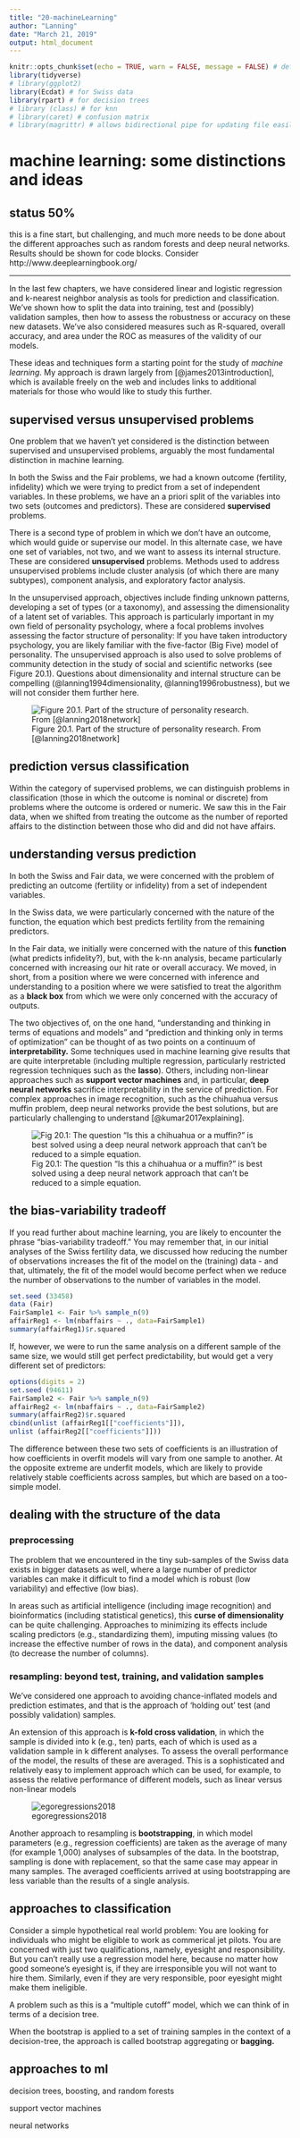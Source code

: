 ```yaml
---
title: "20-machineLearning"
author: "Lanning"
date: "March 21, 2019"
output: html_document
---
```


```r
knitr::opts_chunk$set(echo = TRUE, warn = FALSE, message = FALSE) # defaults for all chunks after this one
library(tidyverse)
# library(ggplot2)
library(Ecdat) # for Swiss data
library(rpart) # for decision trees
# library (class) # for knn
# library(caret) # confusion matrix
# library(magrittr) # allows bidirectional pipe for updating file easily %<>% 
```

# machine learning: some distinctions and ideas

## status 50%  {-}

this is a fine start, but challenging, and much more needs to be done about the different approaches such as random forests and deep neural networks.  Results should be shown for code blocks. Consider http://www.deeplearningbook.org/



---

In the last few chapters, we have considered linear and logistic regression and k-nearest neighbor analysis as tools for prediction and classification. We've shown how to split the data into training, test and (possibly) validation samples, then how to assess the robustness or accuracy on these new datasets.  We've also considered measures such as R-squared, overall accuracy, and area under the ROC as measures of the validity of our models.

These ideas and techniques form a starting point for the study of *machine learning*. My approach is drawn largely from [@james2013introduction], which is available freely on the web and includes links to additional materials for those who would like to study this further.

## supervised versus unsupervised problems

One problem that we haven't yet considered is the distinction between supervised and unsupervised problems, arguably the most fundamental distinction in machine learning.

In both the Swiss and the Fair problems, we had a known outcome (fertility, infidelity) which we were trying to predict from a set of independent variables.  In these problems, we have an a priori split of the variables into two sets (outcomes and predictors). These are considered **supervised** problems.

There is a second type of problem in which we don't have an outcome, which would guide or supervise our model. In this alternate case, we have one set of variables, not two, and we want to assess its internal structure.  These are considered **unsupervised** problems. Methods used to address unsupervised problems include cluster analysis (of which there are many subtypes), component analysis, and exploratory factor analysis.  

In the unsupervised approach, objectives include finding unknown patterns, developing a set of types (or a taxonomy), and assessing the dimensionality of a latent set of variables. This approach is particularly important in my own field of personality psychology, where a focal problems involves assessing the factor structure of personality: If you have taken introductory psychology, you are likely familiar with the five-factor (Big Five) model of personality.  The unsupervised approach is also used to solve problems of community detection in the study of social and scientific networks (see Figure 20.1). Questions about dimensionality and internal structure can be compelling (@lanning1994dimensionality, @lanning1996robustness), but we will not consider them further here.

![Figure 20.1. Part of the structure of personality research. From [@lanning2018network] ](SoniaFigure.PNG)

## prediction versus classification

Within the category of supervised problems, we can distinguish problems in classification (those in which the outcome is nominal or discrete) from problems where the outcome is ordered or numeric.  We saw this in the Fair data, when we shifted from treating the outcome as the number of reported affairs to the distinction between those who did and did not have affairs.

## understanding versus prediction

In both the Swiss and Fair data, we were concerned with the problem of predicting an outcome (fertility or infidelity) from a set of independent variables.  

In the Swiss data, we were particularly concerned with the nature of the function, the equation which best predicts fertility from the remaining predictors.

In the Fair data, we initially were concerned with the nature of this **function** (what predicts infidelity?), but, with the k-nn analysis, became particularly concerned with increasing our hit rate or overall accuracy.  We moved, in short, from a position where we were concerned with inference and understanding to a position where we were satisfied to treat the algorithm as a **black box** from which we were only concerned with the accuracy of outputs.

The two objectives of, on the one hand, "understanding and thinking in terms of equations and models" and "prediction and thinking only in terms of optimization" can be thought of as two points on a continuum of **interpretability.** Some techniques used in machine learning give results that are quite interpretable (including multiple regression, particularly restricted regression techniques such as the **lasso**). Others, including non-linear approaches such as **support vector machines** and, in particular, **deep neural networks** sacrifice interpretability in the service of prediction.  For complex approaches in image recognition, such as the chihuahua versus muffin problem, deep neural networks provide the best solutions, but are particularly challenging to understand [@kumar2017explaining].

![Fig 20.1: The question "Is this a chihuahua or a muffin?" is best solved using a deep neural network approach that can't be reduced to a simple equation.](chihuahuamuffin.jpg)

## the bias-variability tradeoff

If you read further about machine learning, you are likely to encounter the phrase "bias-variability tradeoff." You may remember that, in our initial analyses of the Swiss fertility data, we discussed how reducing the number of observations increases the fit of the model on the (training) data - and that, ultimately, the fit of the model would become perfect when we reduce the number of observations to the number of variables in the model. 

```r
set.seed (33458)
data (Fair)
FairSample1 <- Fair %>% sample_n(9)
affairReg1 <- lm(nbaffairs ~ ., data=FairSample1)
summary(affairReg1)$r.squared
```
If, however, we were to run the same analysis on a different sample of the same size, we would still get perfect predictability, but would get a very different set of predictors:

```r
options(digits = 2)
set.seed (94611)
FairSample2 <- Fair %>% sample_n(9)
affairReg2 <- lm(nbaffairs ~ ., data=FairSample2)
summary(affairReg2)$r.squared
cbind(unlist (affairReg1[["coefficients"]]),
unlist (affairReg2[["coefficients"]]))
```
The difference between these two sets of coefficients is an illustration of how coefficients in overfit models will vary from one sample to another. At the opposite extreme are underfit models, which are likely to provide relatively stable coefficients across samples, but which are based on a too-simple model.  

## dealing with the structure of the data

### preprocessing

The problem that we encountered in the tiny sub-samples of the Swiss data exists in bigger datasets as well, where a large number of predictor variables can make it difficult to find a model which is robust (low variability) and effective (low bias).

In areas such as artificial intelligence (including image recognition) and bioinformatics (including statistical genetics), this **curse of dimensionality** can be quite challenging.  Approaches to minimizing its effects include scaling predictors (e.g., standardizing them), imputing missing values (to increase the effective number of rows in the data), and  component analysis (to decrease the number of columns).

### resampling: beyond test, training, and validation samples

We've considered one approach to avoiding chance-inflated models and prediction estimates, and that is the approach of 'holding out' test (and possibly validation) samples.

An extension of this approach is **k-fold cross validation**, in which the sample is divided into k (e.g., ten) parts, each of which is used as a validation sample in k different analyses.  To assess the overall performance of the model, the results of these are averaged.  This is a sophisticated and relatively easy to implement approach which can be used, for example, to assess the relative performance of different models, such as linear versus non-linear models 

![egoregressions2018](C:\Users\lanning\Dropbox\0DataSciLibArts\egoregressions2018.PNG)

Another approach to resampling is **bootstrapping**, in which model parameters (e.g., regression coefficients) are taken as the average of many (for example 1,000) analyses of subsamples of the data.  In the bootstrap, sampling is done with replacement, so that the same case may appear in many samples.  The averaged coefficients arrived at using bootstrapping are less variable than the results of a single analysis.

## approaches to classification

Consider a simple hypothetical real world problem: You are looking for individuals who might be eligible to work as commerical jet pilots.  You are concerned with just two qualifications, namely, eyesight and responsibility. But you can't really use a regression model here, because no matter how good someone's eyesight is, if they are irresponsible you will not want to hire them. Similarly, even if they are very responsible, poor eyesight might make them ineligible.

A problem such as this is a "multiple cutoff" model, which we can think of in terms of a decision tree.


When the bootstrap is applied to a set of training samples in the context of a decision-tree, the approach is called bootstrap aggregating or **bagging.** 

## approaches to ml

decision trees, boosting, and random forests

support vector machines

neural networks

